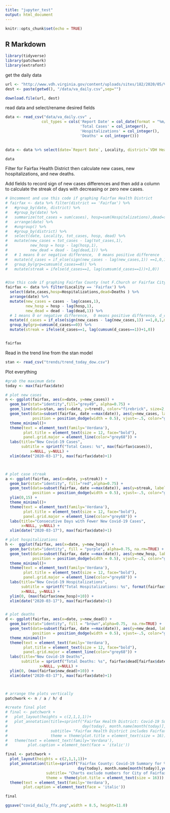 ```yaml
---
title: "jupyter_test"
output: html_document
---
```


```r
knitr::opts_chunk$set(echo = TRUE)
```

## R Markdown

```r
library(tidyverse)
library(patchwork)
library(extrafont)


```


get the daily data
```r


url <- "http://www.vdh.virginia.gov/content/uploads/sites/182/2020/05/VDH-COVID-19-PublicUseDataset-Cases.csv"
dest <- paste(getwd(), "/data/va_daily.csv",sep="")

download.file(url, dest)


```

read data and select/rename desired fields
```r
data <- read_csv("data/va_daily.csv" ,
                col_types = cols('Report Date' = col_date(format = "%m/%d/%Y"),
                                 'Total Cases' = col_integer(),
                                 'Hospitalizations' = col_integer(),
                                 'Deaths' = col_integer()))
                

data <- data %>% select(date=`Report Date`, Locality, district=`VDH Health District`, cases=`Total Cases`, Hospitalizations, Deaths)

data
```


Filter for Fairfax Health District then calculate new cases, new hospitalizations, and new deaths.

Add fields to record sign of new cases differences and then add a column to calculate the streak of days with decreasing or
zero new cases.
```r

# Uncomment and use this code if graphing Fairfax Health District 
# fairfax <- data %>% filter(district == 'Fairfax') %>% 
#   #group_by(date, district) %>%
#   #group_by(date) %>% 
#   summarize(tot_cases = sum(cases), hosp=sum(Hospitalizations),dead=sum(Deaths)) %>% 
#   arrange(date) %>% 
#   #ungroup() %>% 
#   #group_by(district) %>%
#   select(date, Locality, tot_cases, hosp, dead) %>%
#   mutate(new_cases = tot_cases - lag(tot_cases,1),
#          new_hosp = hosp - lag(hosp,1),
#          new_dead = dead - lag(dead,1)) %>% 
#   # 1 means 0 or negative difference,  0 means positive difference
#   mutate(d_cases = if_else(sign(new_cases - lag(new_cases,1)) ==1,0,1,missing=0)) %>%
#   group_by(grp=cumsum(d_cases==0)) %>% 
#   mutate(streak = ifelse(d_cases==1, lag(cumsum(d_cases==1))+1,0))


#Use this code if graphing Fairfax County (not F.Church or Fairfax City) 
fairfax <- data %>% filter(Locality == 'Fairfax') %>% 
  select(date,cases,hosp=Hospitalizations,dead=Deaths ) %>% 
  arrange(date) %>%
  mutate(new_cases = cases - lag(cases,1),
         new_hosp = hosp - lag(hosp,1),
         new_dead = dead - lag(dead,1)) %>%
  # 1 means 0 or negative difference,  0 means positive difference, d_cases stands for difference in new cases
  mutate(d_cases = if_else(sign(new_cases - lag(new_cases,1)) ==1,0,1,missing=0)) %>%
  group_by(grp=cumsum(d_cases==0)) %>%
  mutate(streak = ifelse(d_cases==1, lag(cumsum(d_cases==1))+1,0))


fairfax

```

Read in the trend line from the stan model

```r
stan <- read_csv("trends/trend_today_dow.csv")

```



Plot everything
```r

#grab the maximum date
today <- max(fairfax$date)

# plot new cases
n <- ggplot(fairfax, aes(x=date, y=new_cases)) +
  geom_bar(stat="identity",fill="grey49", alpha=0.75) +
  geom_line(data=stan, aes(x=date, y=trend), color="firebrick", size=2, linetype="solid")+
  geom_text(data=subset(fairfax, date ==max(date)), aes(y=new_cases, label=new_cases),
            position = position_dodge(width = 0.5), vjust=-.5, color="grey32") +
  theme_minimal()+
  theme(text = element_text(family='Verdana'),
        plot.title = element_text(size = 12, face="bold"),
        panel.grid.major = element_line(color="grey68")) +
  labs(title="New Covid-19 Cases",
       subtitle = sprintf("Total Cases: %s", max(fairfax$cases)),
           x=NULL, y=NULL) +
  xlim(date("2020-03-17"), max(fairfax$date)+1)



# plot case streak
a <- ggplot(fairfax, aes(x=date, y=streak)) + 
  geom_bar(stat="identity", fill="red",alpha=0.75) +
  geom_text(data=subset(fairfax, date ==max(date)), aes(y=streak, label=streak),
            position = position_dodge(width = 0.5), vjust=-.5, color="grey32") +
  ylim(0,15) +
  theme_minimal()+
  theme(text = element_text(family='Verdana'),
        plot.title = element_text(size = 12, face="bold"),
        panel.grid.major = element_line(color="grey68")) +
  labs(title="Consecutive Days with Fewer New Covid-19 Cases",
       x=NULL, y=NULL) +
  xlim(date("2020-03-17"), max(fairfax$date)+1)

# plot hospitalizations
h <-  ggplot(fairfax, aes(x=date, y=new_hosp)) +
  geom_bar(stat="identity", fill = "purple", alpha=0.75, na.rm=TRUE) +
  geom_text(data=subset(fairfax, date ==max(date)), aes(y=new_hosp, label=new_hosp),
            position = position_dodge(width = 0.5), vjust=-.5, color="grey32") +
  theme_minimal()+
  theme(text = element_text(family='Verdana'),
        plot.title = element_text(size = 12, face="bold"),
        panel.grid.major = element_line(color="grey68")) +
  labs(title="New Covid-19 Hospitalizations",
       subtitle = sprintf("Total Hospitalizations: %s", format(fairfax$hosp[fairfax$date==today],big.mark=",", scientific=FALSE)),
       x=NULL, y=NULL) +
  ylim(0, (max(fairfax$new_hosp)+10)) +
  xlim(date("2020-03-17"), max(fairfax$date)+1)


# plot deaths
d <- ggplot(fairfax, aes(x=date, y=new_dead)) +
  geom_bar(stat="identity", fill = "brown",alpha=0.75,  na.rm=TRUE) +
  geom_text(data=subset(fairfax, date ==max(date)), aes(y=new_dead, label=new_dead),
            position = position_dodge(width = 0.5), vjust=-.5, color="grey32") +
  theme_minimal()+
  theme(text = element_text(family='Verdana'),
        plot.title = element_text(size = 12, face="bold"),
        panel.grid.major = element_line(color="grey68")) +
  labs(title="New Covid-19 Deaths",
       subtitle = sprintf("Total Deaths: %s", fairfax$dead[fairfax$date==today]),
               x=NULL, y=NULL) +
  ylim(0, (max(fairfax$new_dead)+10)) +
  xlim(date("2020-03-17"), max(fairfax$date)+1)



# arrange the plots vertically
patchwork <- n / a / h/ d 

#create final plot
# final <- patchwork + 
#   plot_layout(heights = c(2,1,1,1))+
#   plot_annotation(title=sprintf("Fairfax Health District: Covid-19 Summary for %s %s %s",
#                                 day(today), month.name[month(today)],year(today)),
#                   subtitle= "Fairfax Health District includes Fairfax County, City of Fairfax, and City of Falls Church\nSource: Virginia Department of Health",
#                   theme = theme(plot.title = element_text(size = 16))) &
#   theme(text = element_text(family='Verdana'),
#         plot.caption = element_text(face = 'italic')) 

final <- patchwork + 
  plot_layout(heights = c(2,1,1,1))+
  plot_annotation(title=sprintf("Fairfax County: Covid-19 Summary for %s %s %s",
                                day(today), month.name[month(today)],year(today)),
                  subtitle= "Charts exclude numbers for City of Fairfax and City of Falls Church\nSource: Virginia Department of Health",
                  theme = theme(plot.title = element_text(size = 16))) &
  theme(text = element_text(family='Verdana'),
        plot.caption = element_text(face = 'italic')) 

final
```

```r
ggsave("covid_daily_ffx.png",width = 8.5, height=11.0)
```





